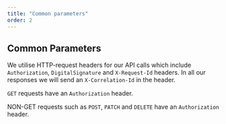 ```yaml
---
title: "Common parameters"
order: 2
---
```


## Common Parameters

We utilise HTTP-request headers for our API calls which include `Authorization`, `DigitalSignature` and `X-Request-Id` headers. In all our responses we will send an `X-Correlation-Id` in the header.

`GET` requests have an `Authorization` header.

NON-GET requests such as `POST`, `PATCH` and `DELETE` have an `Authorization` header.


<ParameterDetails parameter={parameters.authorization} />
<ParameterDetails parameter={parameters.digitalSignature} />
<ParameterDetails parameter={parameters.xRequestId} />
<ParameterDetails parameter={parameters.xCorrelationId} />
